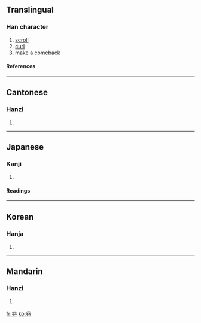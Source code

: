 {{see|巻|捲}}

==Translingual==
===Han character===
{{Han char|rn=26|rad=卩|as=06|sn=8|four=9071<sub>2</sub>|canj=火手尸山 (FQSU)}}
# [[scroll]]
# [[curl]]
# make a comeback
====References====
{{Han ref|kx=0159.230|dkj=02860|dj=0365.050|hdz=10315.030|uh=5377|ud=21367|bh=A8F7|bd=43255}}
----
==Cantonese==
===Hanzi===
{{yue-hanzi|jyut=|y=gyun3}}
# {{defn|Cantonese}}
----
==Japanese==
===Kanji===
{{ja-kanji|grade=|rs=卩06}}
# {{defn|Japanese}} 
====Readings====
{{ja-readings|on=[[かん]] (kan), [[けん]] (ken)|kun=[[まく]] (maku)}}
----
==Korean==
===Hanja===
{{ko-hanja|hangeul=[[권]]|rv=gwon|mr=kwŏn}}
# {{defn|Korean}}
----
==Mandarin==
===Hanzi===
{{cmn-hanzi|pin=[[juàn]] ([[juan4]])|wg=chüan<sup>4</sup>}}
# {{defn|Mandarin}}

[[fr:卷]]
[[ko:卷]]